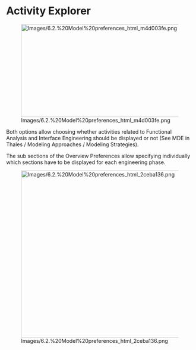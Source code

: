             

 
= Activity Explorer =

 
[[Image:Images/6.2.%20Model%20preferences_html_m4d003fe.png|450x250px]]

 
Both options allow choosing whether activities related to Functional Analysis and Interface Engineering should be displayed or not (See MDE in Thales / Modeling Approaches / Modeling Strategies).

 
The sub sections of the Overview Preferences allow specifying individually which sections have to be displayed for each engineering phase.

 
[[Image:Images/6.2.%20Model%20preferences_html_2ceba136.png|700x450px]]

 

 